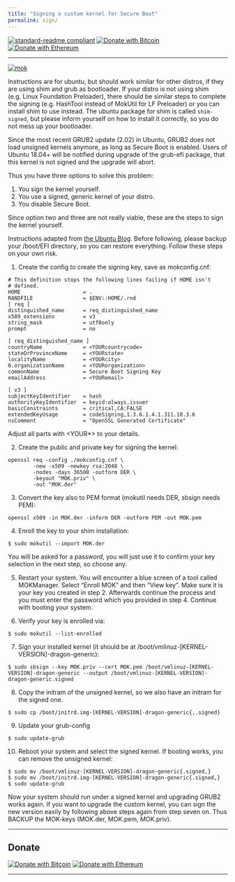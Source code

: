 ```yaml
---
title: "Signing a custom kernel for Secure Boot"
permalink: sign/
---
```

[![standard-readme compliant](https://img.shields.io/badge/readme%20style-standard-brightgreen.svg)](https://github.com/RichardLitt/standard-readme)
[![Donate with Bitcoin](https://en.cryptobadges.io/badge/micro/1KvWrbLhuzk8DSb2Yq2948bMj3uQvVTQCW)](https://en.cryptobadges.io/donate/1KvWrbLhuzk8DSb2Yq2948bMj3uQvVTQCW)
[![Donate with Ethereum](https://en.cryptobadges.io/badge/micro/0xE42f2d4D4aF888Ac784ED26a68E828475A4712Cb)](https://en.cryptobadges.io/donate/0xE42f2d4D4aF888Ac784ED26a68E828475A4712Cb)

---

[![mok](./images/mok.png)]()


 Instructions are for ubuntu, but should work similar for other distros, if they are using shim
and grub as bootloader. If your distro is not using shim (e.g. Linux Foundation Preloader), there
should be similar steps to complete the signing (e.g. HashTool instead of MokUtil for LF Preloader)
or you can install shim to use instead. The ubuntu package for shim is called `shim-signed`, but
please inform yourself on how to install it correctly, so you do not mess up your bootloader.

 Since the most recent GRUB2 update (2.02) in Ubuntu, GRUB2 does not load unsigned
kernels anymore, as long as Secure Boot is enabled. Users of Ubuntu 18.04+ will be notified during
upgrade of the grub-efi package, that this kernel is not signed and the upgrade will abort.

Thus you have three options to solve this problem:

1. You sign the kernel yourself.
2. You use a signed, generic kernel of your distro.
3. You disable Secure Boot.

 Since option two and three are not really viable, these are the steps to sign the kernel yourself.

 Instructions adapted from [the Ubuntu Blog](https://blog.ubuntu.com/2017/08/11/how-to-sign-things-for-secure-boot).
Before following, please backup your /boot/EFI directory, so you can restore everything. Follow
these steps on your own risk.

1. Create the config to create the signing key, save as mokconfig.cnf:

```
# This definition stops the following lines failing if HOME isn't
# defined.
HOME                    = .
RANDFILE                = $ENV::HOME/.rnd 
[ req ]
distinguished_name      = req_distinguished_name
x509_extensions         = v3
string_mask             = utf8only
prompt                  = no

[ req_distinguished_name ]
countryName             = <YOURcountrycode>
stateOrProvinceName     = <YOURstate>
localityName            = <YOURcity>
0.organizationName      = <YOURorganization>
commonName              = Secure Boot Signing Key
emailAddress            = <YOURemail>

[ v3 ]
subjectKeyIdentifier    = hash
authorityKeyIdentifier  = keyid:always,issuer
basicConstraints        = critical,CA:FALSE
extendedKeyUsage        = codeSigning,1.3.6.1.4.1.311.10.3.6
nsComment               = "OpenSSL Generated Certificate"
```
Adjust all parts with <YOUR*> to your details.

2. Create the public and private key for signing the kernel:

```
openssl req -config ./mokconfig.cnf \
        -new -x509 -newkey rsa:2048 \
        -nodes -days 36500 -outform DER \
        -keyout "MOK.priv" \
        -out "MOK.der"
```

3. Convert the key also to PEM format (mokutil needs DER, sbsign needs PEM):

```
openssl x509 -in MOK.der -inform DER -outform PEM -out MOK.pem
```

4. Enroll the key to your shim installation:

```
$ sudo mokutil --import MOK.der
```
 You will be asked for a password, you will just use it to confirm your key selection in the
next step, so choose any.

5. Restart your system. You will encounter a blue screen of a tool called MOKManager.
Select "Enroll MOK" and then "View key". Make sure it is your key you created in step 2.
Afterwards continue the process and you must enter the password which you provided in
step 4. Continue with booting your system.

6. Verify your key is enrolled via:

```
$ sudo mokutil --list-enrolled
```

7. Sign your installed kernel (it should be at /boot/vmlinuz-[KERNEL-VERSION]-dragon-generic):

```
$ sudo sbsign --key MOK.priv --cert MOK.pem /boot/vmlinuz-[KERNEL-VERSION]-dragon-generic --output /boot/vmlinuz-[KERNEL-VERSION]-dragon-generic.signed
```

8. Copy the initram of the unsigned kernel, so we also have an initram for the signed one.

```
$ sudo cp /boot/initrd.img-[KERNEL-VERSION]-dragon-generic{,.signed}
```

9. Update your grub-config

```
$ sudo update-grub
```

10. Reboot your system and select the signed kernel. If booting works, you can remove the unsigned kernel:

```
$ sudo mv /boot/vmlinuz-[KERNEL-VERSION]-dragon-generic{.signed,}
$ sudo mv /boot/initrd.img-[KERNEL-VERSION]-dragon-generic{.signed,}
$ sudo update-grub
```

 Now your system should run under a signed kernel and upgrading GRUB2 works again. If you want
to upgrade the custom kernel, you can sign the new version easily by following above steps
again from step seven on. Thus BACKUP the MOK-keys (MOK.der, MOK.pem, MOK.priv).


***


## Donate

[![Donate with Bitcoin](https://en.cryptobadges.io/badge/big/1KvWrbLhuzk8DSb2Yq2948bMj3uQvVTQCW)](https://en.cryptobadges.io/donate/1KvWrbLhuzk8DSb2Yq2948bMj3uQvVTQCW)
[![Donate with Ethereum](https://en.cryptobadges.io/badge/big/0xE42f2d4D4aF888Ac784ED26a68E828475A4712Cb)](https://en.cryptobadges.io/donate/0xE42f2d4D4aF888Ac784ED26a68E828475A4712Cb)

***
